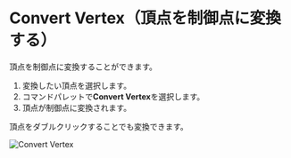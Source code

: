 
# Convert Vertex（頂点を制御点に変換する）

<Reference shortcut="" command="Convert Vertex" button="" />

頂点を制御点に変換することができます。

1. 変換したい頂点を選択します。
2. コマンドパレットで**Convert Vertex**を選択します。
3. 頂点が制御点に変換されます。

<Callout type="info" emoji="ℹ️">
  頂点をダブルクリックすることでも変換できます。
</Callout>

![Convert Vertex](/img/convert-vertex.gif)



















